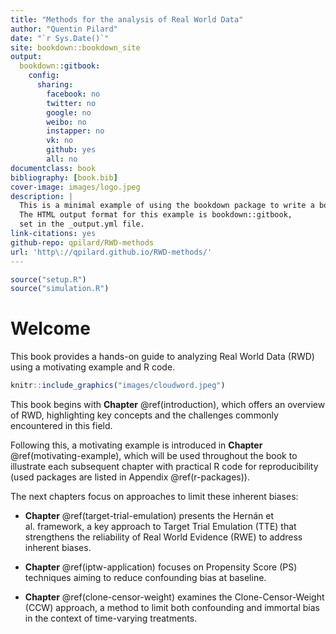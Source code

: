 ```yaml
---
title: "Methods for the analysis of Real World Data"
author: "Quentin Pilard"
date: "`r Sys.Date()`"
site: bookdown::bookdown_site
output:
  bookdown::gitbook: 
    config: 
      sharing:
        facebook: no
        twitter: no
        google: no
        weibo: no
        instapper: no
        vk: no
        github: yes
        all: no
documentclass: book
bibliography: [book.bib]
cover-image: images/logo.jpeg
description: |
  This is a minimal example of using the bookdown package to write a book.
  The HTML output format for this example is bookdown::gitbook,
  set in the _output.yml file.
link-citations: yes
github-repo: qpilard/RWD-methods
url: 'http\://qpilard.github.io/RWD-methods/'
---
```


```r
source("setup.R")
source("simulation.R")
```

# Welcome {.unnumbered}
This book provides a hands-on guide to analyzing Real World Data (RWD) using a motivating example and R code.

```r
knitr::include_graphics("images/cloudword.jpeg")
```

This book begins with **Chapter** \@ref(introduction), which offers an overview of RWD, highlighting key concepts and the challenges commonly encountered in this field.

Following this, a motivating example is introduced in **Chapter** \@ref(motivating-example), which will be used throughout the book to illustrate each subsequent chapter with practical R code for reproducibility (used packages are listed in Appendix \@ref(r-packages)).

The next chapters focus on approaches to limit these inherent biases:

-   **Chapter** \@ref(target-trial-emulation) presents the Hernán et al. framework, a key approach to Target Trial Emulation (TTE) that strengthens the reliability of Real World Evidence (RWE) to address inherent biases.

-   **Chapter** \@ref(iptw-application) focuses on Propensity Score (PS) techniques aiming to reduce confounding bias at baseline.

-   **Chapter** \@ref(clone-censor-weight) examines the Clone-Censor-Weight (CCW) approach, a method to limit both confounding and immortal bias in the context of time-varying treatments.


